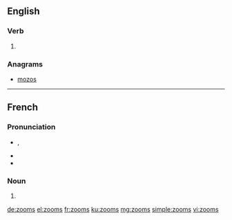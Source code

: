 ==English==

===Verb===
{{head|en}}

# {{en-third-person singular of|zoom}}

===Anagrams===
* [[mozos#English|mozos]]

----

==French==

===Pronunciation===
* {{IPA|/zum/|lang=fr}}, {{X-SAMPA|/zum/|lang=fr}}
* {{homophones|zoom|lang=fr}}
* {{hyphenation|zooms|lang=fr}}

===Noun===
{{head|fr|plural}} {{m-p}}

# {{plural of|zoom|lang=fr}}

[[de:zooms]]
[[el:zooms]]
[[fr:zooms]]
[[ku:zooms]]
[[mg:zooms]]
[[simple:zooms]]
[[vi:zooms]]